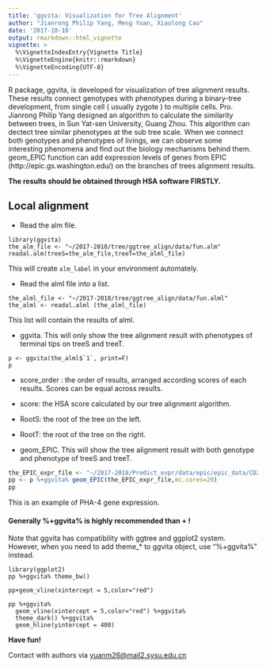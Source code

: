 ```yaml
---
title: 'ggvita: Visualization for Tree Alignment'
author: "Jianrong Philip Yang, Meng Yuan, Xiaolong Cao"
date: '2017-10-10'
output: rmarkdown::html_vignette
vignette: >
  %\VignetteIndexEntry{Vignette Title}
  %\VignetteEngine{knitr::rmarkdown}
  %\VignetteEncoding{UTF-8}
---
```


R package, ggvita, is developed for visualization of tree alignment results. These results connect genotypes with phenotypes during a binary-tree development, from single cell ( usually zygote ) to multiple cells. Pro. Jianrong Philip Yang designed an algorithm to calculate the similarity between trees, in Sun Yat-sen University, Guang Zhou. This algorithm can dectect tree similar phenotypes at the sub tree scale. When we connect both genotypes and phenotypes of livings, we can observe some interesting phenomena and find out the biology mechanisms behind them. geom_EPIC function can add expression levels of genes from EPIC (http://epic.gs.washington.edu/) on the branches of trees alignment results.


**The results should be obtained through HSA software FIRSTLY.**



## Local alignment 

* Read the alm file. 
```
library(ggvita)
the_alm_file <- "~/2017-2018/tree/ggtree_align/data/fun.alm"
readal.alm(treeS=the_alm_file,treeT=the_alml_file)
```
This will create `alm_label` in your environment automately.


* Read the alml file into a list. 

```
the_alml_file <- "~/2017-2018/tree/ggtree_align/data/fun.alml"
the_alml <- readal.alml (the_alml_file)
```
This list will contain the results of alml.

* ggvita. This will only show the tree alignment result with phenotypes of terminal tips on treeS and treeT.

```
p <- ggvita(the_alml$`1`, print=F)
p
```
  * score_order : the order of results, arranged according scores of each results. Scores can be equal across results.
  * score: the HSA score calculated by our tree alignment algorithm.
  * RootS: the root of the tree on the left.
  * RootT: the root of the tree on the right.
  
* geom_EPIC. This will show the tree alignment result with both genotype and phenotype of treeS and treeT.

```r

the_EPIC_expr_file <- "~/2017-2018/Predict_expr/data/epic/epic_data/CD20061215_pha4I2L_11.csv"
pp <- p %+ggvita% geom_EPIC(the_EPIC_expr_file,mc.cores=20)
pp
```
This is an example of PHA-4 gene expression.

#### **Generally %+ggvita% is highly recommended than + !**

Note that ggvita has compatibility with ggtree and ggplot2 system.  However, when you need to add theme_* to ggvita object, use "%+ggvita%" instead.

```
library(ggplot2)
pp %+ggvita% theme_bw() 

```
```
pp+geom_vline(xintercept = 5,color="red")

```


```
pp %+ggvita%
  geom_vline(xintercept = 5,color="red") %+ggvita% 
  theme_dark() %+ggvita% 
  geom_hline(yintercept = 400)

```

**Have fun!**  


Contact with authors via [yuanm26@mail2.sysu.edu.cn](yuanm26@mail2.sysu.edu.cn)

